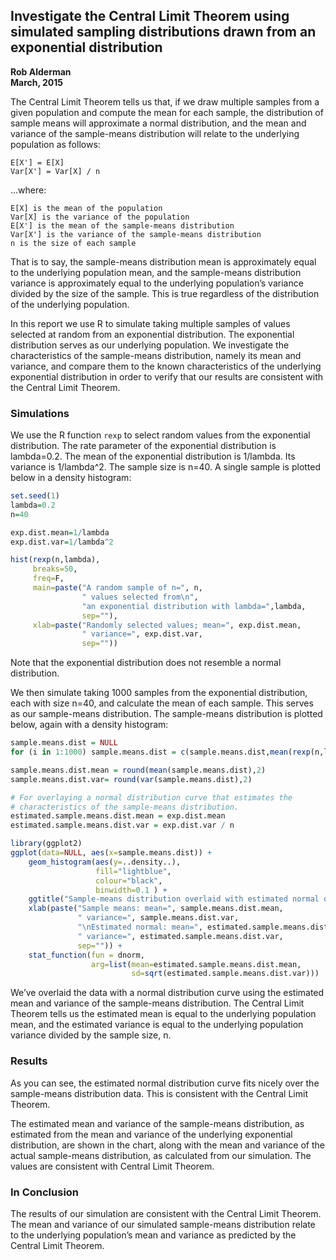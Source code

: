

## Investigate the Central Limit Theorem using simulated sampling distributions drawn from an exponential distribution

**Rob Alderman**   
**March, 2015**

The Central Limit Theorem tells us that, if we draw multiple samples from a 
given population and compute the mean for each sample, the distribution of sample
means will approximate a normal distribution, and the mean and variance of the
sample-means distribution will relate to the underlying population as follows:

```
E[X'] = E[X]
Var[X'] = Var[X] / n
```

...where:

```
E[X] is the mean of the population 
Var[X] is the variance of the population
E[X'] is the mean of the sample-means distribution
Var[X'] is the variance of the sample-means distribution
n is the size of each sample
```

That is to say, the sample-means distribution mean is approximately equal to the underlying 
population mean, and the sample-means distribution variance is approximately equal to the 
underlying population's variance divided by the size of the sample.  This is true
regardless of the distribution of the underlying population.

In this report we use R to simulate taking multiple samples of values selected at random from 
an exponential distribution.  The exponential distribution serves as our underlying population.
We investigate the characteristics of the sample-means distribution, namely its mean
and variance, and compare them to the known characteristics of the underlying exponential distribution
in order to verify that our results are consistent with the Central Limit Theorem.


### Simulations

We use the R function `rexp` to select random values from the exponential distribution.  The rate 
parameter of the exponential distribution is lambda=0.2.  The mean of the exponential distribution
is 1/lambda.  Its variance is 1/lambda^2.  The sample size is n=40.  A single sample is plotted
below in a density histogram:

```r
set.seed(1)
lambda=0.2
n=40

exp.dist.mean=1/lambda
exp.dist.var=1/lambda^2

hist(rexp(n,lambda),
     breaks=50,
     freq=F,
     main=paste("A random sample of n=", n, 
                " values selected from\n",
                "an exponential distribution with lambda=",lambda, 
                sep=""),
     xlab=paste("Randomly selected values; mean=", exp.dist.mean, 
                " variance=", exp.dist.var, 
                sep=""))
```

Note that the exponential distribution does not resemble a normal distribution.

We then simulate taking 1000 samples from the exponential distribution, each with size n=40, and calculate the 
mean of each sample.  This serves as our sample-means distribution.  The sample-means distribution is
plotted below, again with a density histogram:

```r
sample.means.dist = NULL
for (i in 1:1000) sample.means.dist = c(sample.means.dist,mean(rexp(n,lambda)))

sample.means.dist.mean = round(mean(sample.means.dist),2)
sample.means.dist.var= round(var(sample.means.dist),2)

# For overlaying a normal distribution curve that estimates the 
# characteristics of the sample-means distribution.
estimated.sample.means.dist.mean = exp.dist.mean
estimated.sample.means.dist.var = exp.dist.var / n

library(ggplot2)
ggplot(data=NULL, aes(x=sample.means.dist)) + 
    geom_histogram(aes(y=..density..), 
                   fill="lightblue",
                   colour="black",
                   binwidth=0.1 ) +
    ggtitle("Sample-means distribution overlaid with estimated normal distribution") +
    xlab(paste("Sample means: mean=", sample.means.dist.mean,
               " variance=", sample.means.dist.var,
               "\nEstimated normal: mean=", estimated.sample.means.dist.mean,
               " variance=", estimated.sample.means.dist.var,
               sep="")) +
    stat_function(fun = dnorm, 
                  arg=list(mean=estimated.sample.means.dist.mean,
                           sd=sqrt(estimated.sample.means.dist.var))) 
```

We've overlaid the data with a normal distribution curve using the estimated mean and variance of the sample-means
distribution.  The Central Limit Theorem tells us the estimated mean is equal to the underlying population mean, 
and the estimated variance is equal to the underlying population variance divided by the sample size, n.

### Results

As you can see, the estimated normal distribution curve fits nicely over the sample-means distribution data.
This is consistent with the Central Limit Theorem.

The estimated mean and variance of the sample-means distribution, as estimated from the mean and variance
of the underlying exponential distribution, are shown in the chart, along with the mean and variance of the 
actual sample-means distribution, as calculated from our simulation.  The values are consistent with 
Central Limit Theorem.

### In Conclusion

The results of our simulation are consistent with the Central Limit Theorem.  The mean and variance of 
our simulated sample-means distribution relate to the underlying population's mean and variance as predicted
by the Central Limit Theorem.

